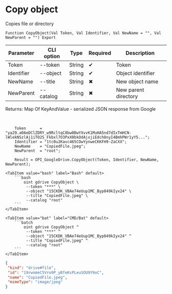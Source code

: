 ﻿---
sidebar_position: 7
---


# Copy object
 Copies file or directory



`Function CopyObject(Val Token, Val Identifier, Val NewName = "", Val NewParent = "") Export`

  | Parameter | CLI option | Type | Required | Description |
  |-|-|-|-|-|
  | Token | --token | String | &#x2714; | Token |
  | Identifier | --object | String | &#x2714; | Object identifier |
  | NewName | --title | String | &#x2716; | New object name |
  | NewParent | --catalog | String | &#x2716; | New parent directory |

  
  Returns:  Map Of KeyAndValue - serialized JSON response from Google

<br/>




```bsl title="1C:Enterprise/OneScript code example"
    Token      = "ya29.a0AeDClZDRY_w9RcltqC8bw0BwYXvvK1MuHA5nd7dIxTmHCN-lWlekNSzlAj1iTO2S_Fkbxl7O3PxX0bkOdAjxjiEdch8nyI4BmhPWr1yY5...";
    Identifier = "1tc0u2Kavc465COwYynweCKKFH9-ZaCXX";
    NewName    = "CopiedFile.jpeg";
    NewParent  = "root";

    Result = OPI_GoogleDrive.CopyObject(Token, Identifier, NewName, NewParent);
```
 

 <Tabs>
  
    <TabItem value="bash" label="Bash" default>
        ```bash
            oint gdrive CopyObject \
             --token "***" \
             --object "15CKDK_VBAe74eUup1MC_Byp849kIyx24" \
             --title "CopiedFile.jpeg" \
             --catalog "root"
        ```
    </TabItem>
  
    <TabItem value="bat" label="CMD/Bat" default>
        ```batch
            oint gdrive CopyObject ^
             --token "***" ^
             --object "15CKDK_VBAe74eUup1MC_Byp849kIyx24" ^
             --title "CopiedFile.jpeg" ^
             --catalog "root"
        ```
    </TabItem>
</Tabs>


```json title="Result"
{
 "kind": "drive#file",
 "id": "19rwnmeC5Vro9P_yBfeKsPLeuSOU9Y9oC",
 "name": "CopiedFile.jpeg",
 "mimeType": "image/jpeg"
}
```
